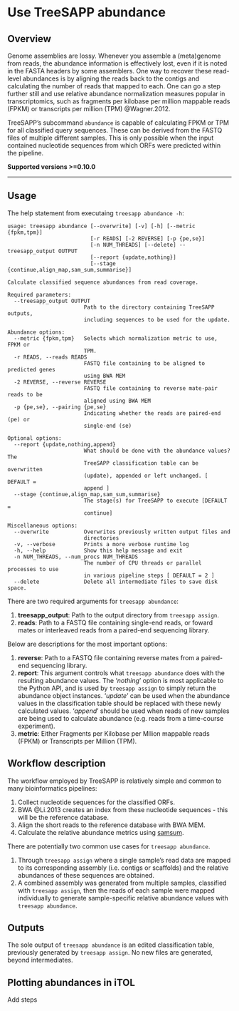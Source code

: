 # Use TreeSAPP abundance

## Overview

Genome assemblies are lossy. Whenever you assemble a (meta)genome from reads, the abundance information is effectively lost, even if it is noted in the FASTA headers by some assemblers. One way to recover these read-level abundances is by aligning the reads back to the contigs and calculating the number of reads that mapped to each. One can go a step further still and use relative abundance normalization measures popular in transcriptomics, such as fragments per kilobase per million mappable reads (FPKM) or transcripts per million (TPM) @Wagner.2012.

TreeSAPP's subcommand `abundance` is capable of calculating FPKM or TPM for all classified query sequences. These can be derived from the FASTQ files of multiple different samples. This is only possible when the input contained nucleotide sequences from which ORFs were predicted within the pipeline.

**Supported versions \>=0.10.0**

------------------------------------------------------------------------

## Usage

The help statement from executaing `treesapp abundance -h`:

    usage: treesapp abundance [--overwrite] [-v] [-h] [--metric {fpkm,tpm}]
                              [-r READS] [-2 REVERSE] [-p {pe,se}]
                              [-n NUM_THREADS] [--delete] --treesapp_output OUTPUT
                              [--report {update,nothing}]
                              [--stage {continue,align_map,sam_sum,summarise}]

    Calculate classified sequence abundances from read coverage.

    Required parameters:
      --treesapp_output OUTPUT
                            Path to the directory containing TreeSAPP outputs,
                            including sequences to be used for the update.

    Abundance options:
      --metric {fpkm,tpm}   Selects which normalization metric to use, FPKM or
                            TPM.
      -r READS, --reads READS
                            FASTQ file containing to be aligned to predicted genes
                            using BWA MEM
      -2 REVERSE, --reverse REVERSE
                            FASTQ file containing to reverse mate-pair reads to be
                            aligned using BWA MEM
      -p {pe,se}, --pairing {pe,se}
                            Indicating whether the reads are paired-end (pe) or
                            single-end (se)

    Optional options:
      --report {update,nothing,append}
                            What should be done with the abundance values? The
                            TreeSAPP classification table can be overwritten
                            (update), appended or left unchanged. [ DEFAULT =
                            append ]
      --stage {continue,align_map,sam_sum,summarise}
                            The stage(s) for TreeSAPP to execute [DEFAULT =
                            continue]

    Miscellaneous options:
      --overwrite           Overwrites previously written output files and
                            directories
      -v, --verbose         Prints a more verbose runtime log
      -h, --help            Show this help message and exit
      -n NUM_THREADS, --num_procs NUM_THREADS
                            The number of CPU threads or parallel processes to use
                            in various pipeline steps [ DEFAULT = 2 ]
      --delete              Delete all intermediate files to save disk space.

There are two required arguments for `treesapp abundance`:

1.  **treesapp_output**: Path to the output directory from `treesapp assign`.
2.  **reads**: Path to a FASTQ file containing single-end reads, or foward mates or interleaved reads from a paired-end sequencing library.

Below are descriptions for the most important options:

1.  **reverse**: Path to a FASTQ file containing reverse mates from a paired-end sequencing library.
2.  **report**: This argument controls what `treesapp abundance` does with the resulting abundance values. The '*nothing*' option is most applicable to the Python API, and is used by `treesapp assign` to simply return the abundance object instances. '*update*' can be used when the abundance values in the classification table should be replaced with these newly calculated values. '*append*' should be used when reads of new samples are being used to calculate abundance (e.g. reads from a time-course experiment).
3.  **metric**: Either Fragments per Kilobase per Mllion mappable reads (FPKM) or Transcripts per Million (TPM).

## Workflow description

The workflow employed by TreeSAPP is relatively simple and common to many bioinformatics pipelines:

1.  Collect nucleotide sequences for the classified ORFs.
2.  BWA @Li.2013 creates an index from these nucleotide sequences - this will be the reference database.
3.  Align the short reads to the reference database with BWA MEM.
4.  Calculate the relative abundance metrics using [samsum](https://github.com/hallamlab/samsum).

There are potentially two common use cases for `treesapp abundance`.

1.  Through `treesapp assign` where a single sample's read data are mapped to its corresponding assembly (i.e. contigs or scaffolds) and the relative abundances of these sequences are obtained.
2.  A combined assembly was generated from multiple samples, classified with `treesapp assign`, then the reads of each sample were mapped individually to generate sample-specific relative abundance values with `treesapp abundance`.

## Outputs

The sole output of `treesapp abundance` is an edited classification table, previously generated by `treesapp assign`. No new files are generated, beyond intermediates.

## Plotting abundances in iTOL

Add steps
